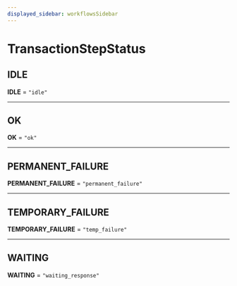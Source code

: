 ```yaml
---
displayed_sidebar: workflowsSidebar
---
```



# TransactionStepStatus

## IDLE

 **IDLE** = `"idle"`

___

## OK

 **OK** = `"ok"`

___

## PERMANENT\_FAILURE

 **PERMANENT\_FAILURE** = `"permanent_failure"`

___

## TEMPORARY\_FAILURE

 **TEMPORARY\_FAILURE** = `"temp_failure"`

___

## WAITING

 **WAITING** = `"waiting_response"`
